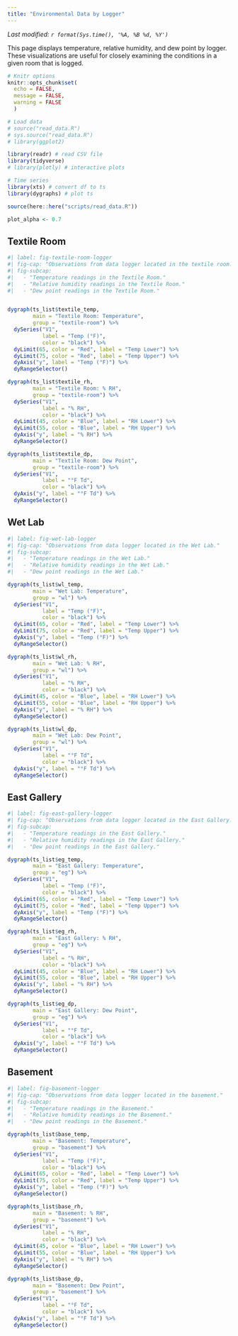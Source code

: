 ```yaml
---
title: "Environmental Data by Logger"
---
```


*Last modified: `r format(Sys.time(), '%A, %B %d, %Y')`*

This page displays temperature, relative humidity, and dew point by logger. These visualizations are useful for closely examining the conditions in a given room that is logged.

```r

# Knitr options
knitr::opts_chunk$set(
  echo = FALSE,
  message = FALSE,
  warning = FALSE
  )

# Load data
# source("read_data.R")
# sys.source("read_data.R")
# library(ggplot2)

library(readr) # read CSV file
library(tidyverse)
# library(plotly) # interactive plots

# Time series
library(xts) # convert df to ts
library(dygraphs) # plot ts 

```


```r
source(here::here("scripts/read_data.R"))
```

```r
plot_alpha <- 0.7
```


::: panel-tabset
## Textile Room

<!-- Textile Room -->

::: column-page
```r
#| label: fig-textile-room-logger
#| fig-cap: "Observations from data logger located in the textile room."
#| fig-subcap: 
#|   - "Temperature readings in the Textile Room."
#|   - "Relative humidity readings in the Textile Room."
#|   - "Dew point readings in the Textile Room."


dygraph(ts_list$textile_temp,
        main = "Textile Room: Temperature",
        group = "textile-room") %>%
  dySeries("V1",
           label = "Temp (°F)",
           color = "black") %>% 
  dyLimit(65, color = "Red", label = "Temp Lower") %>% 
  dyLimit(75, color = "Red", label = "Temp Upper") %>% 
  dyAxis("y", label = "Temp (°F)") %>%
  dyRangeSelector()

dygraph(ts_list$textile_rh,
        main = "Textile Room: % RH",
        group = "textile-room") %>%
  dySeries("V1",
           label = "% RH",
           color = "black") %>%
  dyLimit(45, color = "Blue", label = "RH Lower") %>% 
  dyLimit(55, color = "Blue", label = "RH Upper") %>% 
  dyAxis("y", label = "% RH") %>%
  dyRangeSelector()

dygraph(ts_list$textile_dp,
        main = "Textile Room: Dew Point",
        group = "textile-room") %>%
  dySeries("V1",
           label = "°F Td",
           color = "black") %>% 
  dyAxis("y", label = "°F Td") %>%
  dyRangeSelector()
```
:::

## Wet Lab

<!-- Wet Lab -->

::: column-page
```r
#| label: fig-wet-lab-logger
#| fig-cap: "Observations from data logger located in the Wet Lab."
#| fig-subcap: 
#|   - "Temperature readings in the Wet Lab."
#|   - "Relative humidity readings in the Wet Lab."
#|   - "Dew point readings in the Wet Lab."

dygraph(ts_list$wl_temp,
        main = "Wet Lab: Temperature",
        group = "wl") %>%
  dySeries("V1",
           label = "Temp (°F)",
           color = "black") %>% 
  dyLimit(65, color = "Red", label = "Temp Lower") %>% 
  dyLimit(75, color = "Red", label = "Temp Upper") %>% 
  dyAxis("y", label = "Temp (°F)") %>%
  dyRangeSelector()

dygraph(ts_list$wl_rh,
        main = "Wet Lab: % RH",
        group = "wl") %>%
  dySeries("V1",
           label = "% RH",
           color = "black") %>%
  dyLimit(45, color = "Blue", label = "RH Lower") %>% 
  dyLimit(55, color = "Blue", label = "RH Upper") %>% 
  dyAxis("y", label = "% RH") %>%
  dyRangeSelector()

dygraph(ts_list$wl_dp,
        main = "Wet Lab: Dew Point",
        group = "wl") %>%
  dySeries("V1",
           label = "°F Td",
           color = "black") %>% 
  dyAxis("y", label = "°F Td") %>%
  dyRangeSelector()

```
:::

## East Gallery

<!-- East Gallery -->

::: column-page
```r
#| label: fig-east-gallery-logger
#| fig-cap: "Observations from data logger located in the East Gallery."
#| fig-subcap: 
#|   - "Temperature readings in the East Gallery."
#|   - "Relative humidity readings in the East Gallery."
#|   - "Dew point readings in the East Gallery."

dygraph(ts_list$eg_temp,
        main = "East Gallery: Temperature",
        group = "eg") %>%
  dySeries("V1",
           label = "Temp (°F)",
           color = "black") %>% 
  dyLimit(65, color = "Red", label = "Temp Lower") %>% 
  dyLimit(75, color = "Red", label = "Temp Upper") %>% 
  dyAxis("y", label = "Temp (°F)") %>%
  dyRangeSelector()

dygraph(ts_list$eg_rh,
        main = "East Gallery: % RH",
        group = "eg") %>%
  dySeries("V1",
           label = "% RH",
           color = "black") %>%
  dyLimit(45, color = "Blue", label = "RH Lower") %>% 
  dyLimit(55, color = "Blue", label = "RH Upper") %>% 
  dyAxis("y", label = "% RH") %>%
  dyRangeSelector()

dygraph(ts_list$eg_dp,
        main = "East Gallery: Dew Point",
        group = "eg") %>%
  dySeries("V1",
           label = "°F Td",
           color = "black") %>% 
  dyAxis("y", label = "°F Td") %>%
  dyRangeSelector()
```
:::

## Basement

<!-- Basement -->

::: column-page
```r
#| label: fig-basement-logger
#| fig-cap: "Observations from data logger located in the basement."
#| fig-subcap: 
#|   - "Temperature readings in the Basement."
#|   - "Relative humidity readings in the Basement."
#|   - "Dew point readings in the Basement."

dygraph(ts_list$base_temp,
        main = "Basement: Temperature",
        group = "basement") %>%
  dySeries("V1",
           label = "Temp (°F)",
           color = "black") %>% 
  dyLimit(65, color = "Red", label = "Temp Lower") %>% 
  dyLimit(75, color = "Red", label = "Temp Upper") %>% 
  dyAxis("y", label = "Temp (°F)") %>%
  dyRangeSelector()

dygraph(ts_list$base_rh,
        main = "Basement: % RH",
        group = "basement") %>%
  dySeries("V1",
           label = "% RH",
           color = "black") %>%
  dyLimit(45, color = "Blue", label = "RH Lower") %>% 
  dyLimit(55, color = "Blue", label = "RH Upper") %>% 
  dyAxis("y", label = "% RH") %>%
  dyRangeSelector()

dygraph(ts_list$base_dp,
        main = "Basement: Dew Point",
        group = "basement") %>%
  dySeries("V1",
           label = "°F Td",
           color = "black") %>% 
  dyAxis("y", label = "°F Td") %>%
  dyRangeSelector()


```
:::
:::